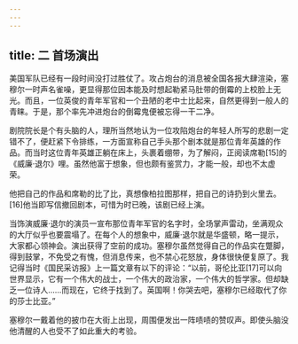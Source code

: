 ```yaml
---
---
---
```

title: 二 首场演出
---




美国军队已经有一段时间没打过胜仗了。攻占炮台的消息被全国各报大肆渲染，塞穆尔一时声名雀噪，更显得那位因本能及时想起勒紧马肚带的倒霉的上校脸上无光。而且，一位英俊的青年军官和一个丑陋的老中士比起来，自然更得到一般人的青睐。于是，那个率先冲进炮台的倒霉鬼便被忘得一干二净。

剧院院长是个有头脑的人，理所当然地认为一位攻陷炮台的年轻人所写的悲剧一定错不了，便赶紧下令排练，一方面宣称自己手头那个剧本就是那位青年英雄的作品。而当时这位青年英雄正躺在床上，头裹着绷带，为了解闷，正阅读席勒[15]的《威廉·退尔》哩。虽然他富于想象，但也颇有鉴赏力，才能一般，却也不太虚荣。

他把自己的作品和席勒的比了比，真想像柏拉图那样，把自己的诗扔到火里去。[16]他当即写信撤回剧本，可惜为时已晚，该剧已经上演。

当饰演威廉·退尔的演员一宣布那位青年军官的名字时，全场掌声雷动，坐满观众的大厅似乎也要震塌了。在每个人的想象中，威廉·退尔就是华盛顿，略一提示，大家都心领神会。演出获得了空前的成功。塞穆尔虽然觉得自己的作品实在蹩脚，得到鼓掌，不免受之有愧，但消息传来，也不禁心花怒放，身体很快便复原了。我记得当时《国民采访报》上一篇文章有以下的评论：“以前，哥伦比亚[17]可以向世界显示，它有一个伟大的战士，一个伟大的政治家，一个伟大的哲学家。但却缺乏一位诗人……而现在，它终于找到了。英国啊！你哭去吧，塞穆尔已经取代了你的莎士比亚。”

塞穆尔一戴着他的披巾在大街上出现，周围便发出一阵啧啧的赞叹声。即使头脑没他清醒的人也受不了如此重大的考验。